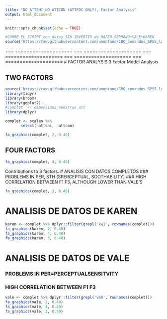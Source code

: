 ```yaml
---
title: "NO ATTSHI NO ATTCON (ATTFOC ONLY), Factor Analysis"
output: html_document
---
```


```r
knitr::opts_chunk$set(echo = TRUE)
```


```r
#CORRE EL SCRIPT con datos SIN INVERTIR de MAFER-SERRANO+VALE+KAREN
source('https://raw.githubusercontent.com/umontano/CBQ_comandos_SPSS_lab_ChyC/main/CBQ_SIN_INVERTIDOS_lab_CHyC.R')
```

=== ====================
=== ====================
=== ====================
=== ====================
=== ====================
# FACTOR ANALYSIS
3 Factor Model Analysis 

## TWO FACTORS
```r
source('https://raw.githubusercontent.com/umontano/CBQ_comandos_SPSS_lab_ChyC/main/factor_analysis_graph_function.R')
library(tidyr)
library(broom)
library(ggplot2)
#complet  <- dimensions_noextras_att
library(dplyr)

complet <- scales %>%
       select(-attshi, -attcon)

fa_graphics(complet, 2, 0.40)
```

\pagebreak

## FOUR FACTORS
```r
fa_graphics(complet, 4, 0.40)
```

\pagebreak

Contributions to 3 factors.
# ANALISIS CON DATOS COMPLETOS
### PROBLEMS IN PER, STH (SPERCEPTUAL, SOOTHABILITY)
### HIGH CORRELATION BETWEEN  F1 F3, ALTHOUGH LOWER THAN VALE'S
```r
fa_graphics(complet, 3, 0.40)
```

\pagebreak

# ANALISIS DE DATOS DE KAREN 
```r
karen <- complet %>% dplyr::filter(grepl('kw1', rownames(complet)))
fa_graphics(karen, 2, 0.40)
fa_graphics(karen, 4, 0.40)
fa_graphics(karen, 3, 0.40)
```
\pagebreak

# ANALISIS DE DATOS DE VALE
### PROBLEMS IN  PER=PERCEPTUALSENSITVITY
### HIGH CORRELATION BETWEEN F1 F3 

```r
vale <- complet %>% dplyr::filter(grepl('vm0', rownames(complet)))
fa_graphics(vale, 2, 0.40)
fa_graphics(vale, 4, 0.40)
fa_graphics(vale, 3, 0.40)
```
